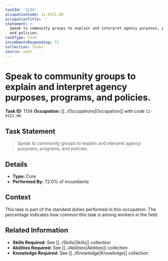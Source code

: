 ```yaml
---
taskId: '1134'
occupationCode: 11-9151.00
occupationTitle: ''
statement: >-
  Speak to community groups to explain and interpret agency purposes, programs,
  and policies.
taskType: Core
incumbentsResponding: 72
collection: Tasks
source: onet
---
```

# Speak to community groups to explain and interpret agency purposes, programs, and policies.

**Task ID:** 1134
**Occupation:** [[../Occupations|Occupation]] with code `11-9151.00`

## Task Statement

> Speak to community groups to explain and interpret agency purposes, programs, and policies.

## Details

- **Type:** Core
- **Performed By:** 72.0% of incumbents

## Context

This task is part of the standard duties performed in this occupation. The percentage indicates how common this task is among workers in the field.

## Related Information

- **Skills Required:** See [[../Skills|Skills]] collection
- **Abilities Required:** See [[../Abilities|Abilities]] collection
- **Knowledge Required:** See [[../Knowledge|Knowledge]] collection
